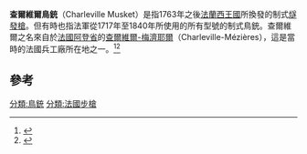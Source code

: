 {{noteTA
|G1=軍事
|G2=長度單位
|G3=Firearms
}}
'''查爾維爾鳥銃'''（Charleville Musket）是指1763年之後[[法蘭西王國|法蘭西王國]]所換發的制式[[燧發槍|燧發槍]]。但有時也指法軍從1717年至1840年所使用的所有型號的制式鳥銃。查爾維爾之名來自於[[法國|法國]][[阿登省|阿登省]]的[[查爾維爾-梅濟耶爾|查爾維爾-梅濟耶爾]]（Charleville-Mézières），這是當時的法國兵工廠所在地之一。<ref>{{cite web |url=http://www.11thpa.org/charleville.html |title=存档副本 |accessdate=2009年9月14日 |deadurl=yes |archiveurl=https://web.archive.org/web/20090216063113/http://11thpa.org/charleville.html |archivedate=2009年2月16日 |df= }}</ref><ref>{{Cite web |url=http://www.militaryheritage.com/musket14.htm |title=存档副本 |access-date=2014-04-13 |archive-date=2020-07-21 |archive-url=https://web.archive.org/web/20200721085928/http://www.militaryheritage.com/musket14.htm |dead-url=no }}</ref>

==參考==
{{reflist}}

{{早期火器}}

[[分類:鳥銃|分類:鳥銃]]
[[分類:法國步槍|分類:法國步槍]]